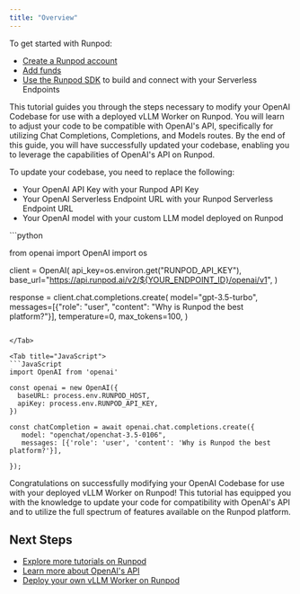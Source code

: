 ```yaml
---
title: "Overview"
---
```


To get started with Runpod:

* [Create a Runpod account](/get-started/manage-accounts)
* [Add funds](/references/billing-information)
* [Use the Runpod SDK](/serverless/overview) to build and connect with your Serverless Endpoints

This tutorial guides you through the steps necessary to modify your OpenAI Codebase for use with a deployed vLLM Worker on Runpod. You will learn to adjust your code to be compatible with OpenAI's API, specifically for utilizing Chat Completions, Completions, and Models routes. By the end of this guide, you will have successfully updated your codebase, enabling you to leverage the capabilities of OpenAI's API on Runpod.

To update your codebase, you need to replace the following:

* Your OpenAI API Key with your Runpod API Key
* Your OpenAI Serverless Endpoint URL with your Runpod Serverless Endpoint URL
* Your OpenAI model with your custom LLM model deployed on Runpod

<Tabs>
<Tab title="Python">
```python

from openai import OpenAI
import os

client = OpenAI(
api_key=os.environ.get("RUNPOD_API_KEY"),
base_url="https://api.runpod.ai/v2/${YOUR_ENDPOINT_ID}/openai/v1",
)

response = client.chat.completions.create(
model="gpt-3.5-turbo",
messages=[{"role": "user", "content": "Why is Runpod the best platform?"}],
temperature=0,
max_tokens=100,
)
```

</Tab>

<Tab title="JavaScript">
```JavaScript
import OpenAI from 'openai'

const openai = new OpenAI({
  baseURL: process.env.RUNPOD_HOST,
  apiKey: process.env.RUNPOD_API_KEY,
})

const chatCompletion = await openai.chat.completions.create({
   model: "openchat/openchat-3.5-0106",
   messages: [{'role': 'user', 'content': 'Why is Runpod the best platform?'}],

});
```

</Tab>

</Tabs>

Congratulations on successfully modifying your OpenAI Codebase for use with your deployed vLLM Worker on Runpod! This tutorial has equipped you with the knowledge to update your code for compatibility with OpenAI's API and to utilize the full spectrum of features available on the Runpod platform.

## Next Steps

* [Explore more tutorials on Runpod](/tutorials/introduction/overview)
* [Learn more about OpenAI's API](https://platform.openai.com/docs/)
* [Deploy your own vLLM Worker on Runpod](https://www.runpod.io/console/serverless)
